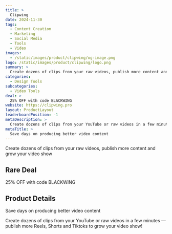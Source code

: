 ```yaml
---
title: >
  Clipwing
date: 2024-11-30
tags:
  - Content Creation
  - Marketing
  - Social Media
  - Tools
  - Video
images:
  - /static/images/product/clipwing/og-image.png
logo: /static/images/product/clipwing/logo.png
summary: >
  Create dozens of clips from your raw videos, publish more content and grow your video show
categories:
  - Design Tools
subcategories:
  - Video Tools
deal: >
  25% OFF with code BLACKWING
website: https://clipwing.pro
layout: ProductLayout
leaderboardPosition: -1
metaDescription: >
  Create dozens of clips from your YouTube or raw videos in a few minutes — publish more Reels, Shorts and Tiktoks to grow your video show!
metaTitle: >
  Save days on producing better video content
---
```

Create dozens of clips from your raw videos, publish more content and grow your video show

## Rare Deal

25% OFF with code BLACKWING

## Product Details

Save days on producing better video content

Create dozens of clips from your YouTube or raw videos in a few minutes — publish more Reels, Shorts and Tiktoks to grow your video show!

